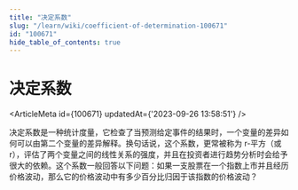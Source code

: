 ```yaml
---
title: "决定系数"
slug: "/learn/wiki/coefficient-of-determination-100671"
id: "100671"
hide_table_of_contents: true
---
```



# 决定系数

<ArticleMeta id={100671} updatedAt={'2023-09-26 13:58:51'} />
<div className='border-solid border-b border-t-0 my-4 border-[var(--ifm-color-gray-300)]' />

决定系数是一种统计度量，它检查了当预测给定事件的结果时，一个变量的差异如何可以由第二个变量的差异解释。换句话说，这个系数，更常被称为 r-平方（或 r），评估了两个变量之间的线性关系的强度，并且在投资者进行趋势分析时会给予很大的依赖。这个系数一般回答以下问题：如果一支股票在一个指数上市并且经历价格波动，那么它的价格波动中有多少百分比归因于该指数的价格波动？
